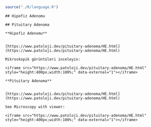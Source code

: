 


```r

source("./R/language.R")

```




```asis

## Hipofiz Adenomu

```




```asis

## Pituitary Adenoma

```




```asis

**Hipofiz Adenomu**


[https://www.patoloji.dev/pituitary-adenoma/HE.html](https://www.patoloji.dev/pituitary-adenoma/HE.html)

Mikroskopik görüntüleri inceleyin:

<iframe src="https://www.patoloji.dev/pituitary-adenoma/HE.html" style="height:400px;width:100%;" data-external="1"></iframe>

```




```asis

**Pituitary Adenoma**


[https://www.patoloji.dev/pituitary-adenoma/HE.html](https://www.patoloji.dev/pituitary-adenoma/HE.html)

See Microscopy with viewer: 

<iframe src="https://www.patoloji.dev/pituitary-adenoma/HE.html" style="height:400px;width:100%;" data-external="1"></iframe>

```



